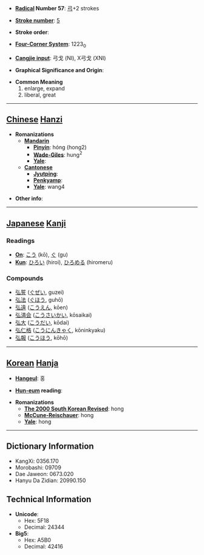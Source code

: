 * '''[[Wiktionary:Chinese radical index| Radical]] Number 57''': [[Wiktionary:Chinese radical index 弓|弓]]+2 strokes

* '''[[Wiktionary:Chinese total strokes index|Stroke number]]''': [[Wiktionary:Chinese total strokes index 5|5]]

* '''Stroke order''': 

* '''[[Wiktionary:Chinese four corner index|Four-Corner System]]''': 1223<sub>0</sub>

* '''[[Wiktionary:Chinese Cangjie index|Cangjie input]]''': 弓戈 (NI), X弓戈 (XNI)

* '''Graphical Significance and Origin''': 

* '''Common Meaning'''
*#enlarge, expand
*# liberal, great


----

== [[Chinese]] [[Hanzi]] ==

* '''Romanizations'''
** '''[[Mandarin]]'''
*** '''[[Pinyin]]''': hóng (hong2)
*** '''[[Wade-Giles]]''': hung<sup>2</sup>
*** '''[[Yale]]''': 
** '''[[Cantonese]]'''
*** '''[[Jyutping]]''':
*** '''[[Penkyamp]]''': 
*** '''[[Yale]]''': wang4

* '''Other info''': 

----

== [[Japanese]] [[Kanji]] ==

===Readings===
* '''[[On]]''': [[こう]] (kō), [[ぐ]] (gu)
* '''[[Kun]]''': [[ひろい]] (hiroi), [[ひろめる]] (hiromeru)
===Compounds===
*[[弘誓]] ([[ぐぜい]], guzei)
*[[弘法]] ([[ぐほう]], guhō)
*[[弘遠]] ([[こうえん]], kōen)
*[[弘済会]] ([[こうさいかい]], kōsaikai)
*[[弘大]] ([[こうだい]], kōdai)
*[[弘仁格]] ([[こうにんきゃく]], kōninkyaku)
*[[弘報]] ([[こうほう]], kōhō)
----

== [[Korean]] [[Hanja]] ==

* '''[[Hangeul]]''': 홍

* '''[[Hun-eum]] reading''': 

* '''Romanizations'''
** '''[[The 2000 South Korean Revised Romanization|The 2000 South Korean Revised]]''': hong
** '''[[McCune-Reischauer]]''': hong
** '''[[Yale]]''': hong

----

== Dictionary Information ==

* KangXi: 0356.170
* Morobashi: 09709
* Dae Jaweon: 0673.020
* Hanyu Da Zidian: 20990.150

== Technical Information ==

* '''Unicode''':
** Hex: 5F18
** Decimal: 24344
* '''Big5''':
** Hex: A5B0
** Decimal: 42416